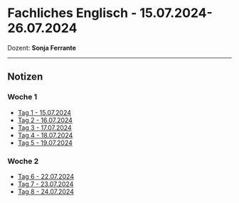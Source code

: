# **Fachliches Englisch** - 15.07.2024-26.07.2024

Dozent: **Sonja Ferrante**

---

## Notizen

### Woche 1

- [Tag 1 - 15.07.2024](LF-F1/tag1.md)
- [Tag 2 - 16.07.2024](LF-F1/tag2.md)
- [Tag 3 - 17.07.2024](LF-F1/tag3.md)
- [Tag 4 - 18.07.2024](LF-F1/tag4.md)
- [Tag 5 - 19.07.2024](LF-F1/tag5.md)

### Woche 2

- [Tag 6 - 22.07.2024](LF-F1/tag6.md)
- [Tag 7 - 23.07.2024](LF-F1/tag7.md)
- [Tag 8 - 24.07.2024](LF-F1/tag8.md)
